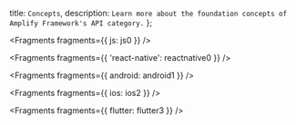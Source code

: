   title: `Concepts`,
  description: `Learn more about the foundation concepts of Amplify Framework's API category.`
};


<Fragments fragments={{ js: js0 }} />


<Fragments fragments={{ 'react-native': reactnative0 }} />


<Fragments fragments={{ android: android1 }} />


<Fragments fragments={{ ios: ios2 }} />


<Fragments fragments={{ flutter: flutter3 }} />
